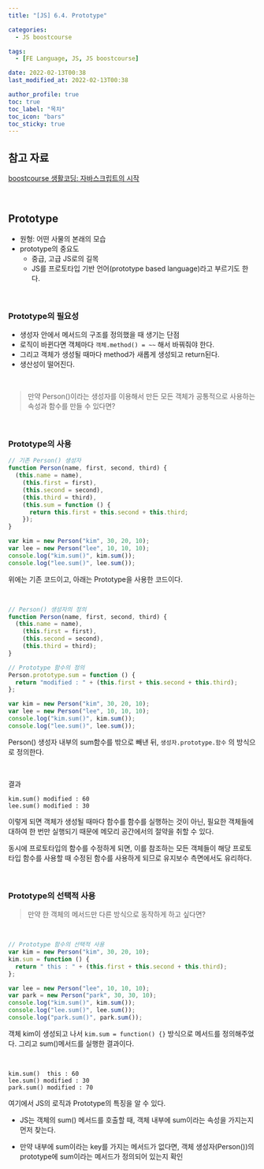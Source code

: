 ```yaml
---
title: "[JS] 6.4. Prototype"

categories:
  - JS boostcourse

tags:
  - [FE Language, JS, JS boostcourse]

date: 2022-02-13T00:38
last_modified_at: 2022-02-13T00:38

author_profile: true
toc: true
toc_label: "목차"
toc_icon: "bars"
toc_sticky: true
---
```


## 참고 자료

[boostcourse 생활코딩: 자바스크립트의 시작](https://www.boostcourse.org/cs124/joinLectures/52258)

<br />

## Prototype

- 원형: 어떤 사물의 본래의 모습
- prototype의 중요도
  - 중급, 고급 JS로의 길목
  - JS를 프로토타입 기반 언어(prototype based language)라고 부르기도 한다.

<br />

### Prototype의 필요성

- 생성자 안에서 메서드의 구조를 정의했을 때 생기는 단점
- 로직이 바뀐다면 객체마다 `객체.method() = ~~` 해서 바꿔줘야 한다.
- 그리고 객체가 생성될 때마다 method가 새롭게 생성되고 return된다.
- 생산성이 떨어진다.

<br />

> 만약 Person()이라는 생성자를 이용해서 만든 모든 객체가 공통적으로 사용하는 속성과 함수를 만들 수 있다면?

<br />

### Prototype의 사용

```js
// 기존 Person() 생성자
function Person(name, first, second, third) {
  (this.name = name),
    (this.first = first),
    (this.second = second),
    (this.third = third),
    (this.sum = function () {
      return this.first + this.second + this.third;
    });
}

var kim = new Person("kim", 30, 20, 10);
var lee = new Person("lee", 10, 10, 10);
console.log("kim.sum()", kim.sum());
console.log("lee.sum()", lee.sum());
```

위에는 기존 코드이고, 아래는 Prototype을 사용한 코드이다.

<br />

```js
// Person() 생성자의 정의
function Person(name, first, second, third) {
  (this.name = name),
    (this.first = first),
    (this.second = second),
    (this.third = third);
}

// Prototype 함수의 정의
Person.prototype.sum = function () {
  return "modified : " + (this.first + this.second + this.third);
};

var kim = new Person("kim", 30, 20, 10);
var lee = new Person("lee", 10, 10, 10);
console.log("kim.sum()", kim.sum());
console.log("lee.sum()", lee.sum());
```

Person() 생성자 내부의 sum함수를 밖으로 빼낸 뒤, `생성자.prototype.함수` 의 방식으로 정의한다.

<br />

결과

```
kim.sum() modified : 60
lee.sum() modified : 30
```

이렇게 되면 객체가 생성될 때마다 함수를 함수를 실행하는 것이 아닌, 필요한 객체들에 대하여 한 번만 실행되기 때문에 메모리 공간에서의 절약을 취할 수 있다.

동시에 프로토타입의 함수를 수정하게 되면, 이를 참조하는 모든 객체들이 해당 프로토타입 함수를 사용할 때 수정된 함수를 사용하게 되므로 유지보수 측면에서도 유리하다.

<br />

### Prototype의 선택적 사용

> 만약 한 객체의 메서드만 다른 방식으로 동작하게 하고 싶다면?

<br />

```js
// Prototype 함수의 선택적 사용
var kim = new Person("kim", 30, 20, 10);
kim.sum = function () {
  return " this : " + (this.first + this.second + this.third);
};

var lee = new Person("lee", 10, 10, 10);
var park = new Person("park", 30, 30, 10);
console.log("kim.sum()", kim.sum());
console.log("lee.sum()", lee.sum());
console.log("park.sum()", park.sum());
```

객체 kim이 생성되고 나서 `kim.sum = function() {}` 방식으로 메서드를 정의해주었다. 그리고 sum()메서드를 실행한 결과이다.

<br />

```
kim.sum()  this : 60
lee.sum() modified : 30
park.sum() modified : 70
```

여기에서 JS의 로직과 Prototype의 특징을 알 수 있다.

- JS는 객체의 sum() 메서드를 호출할 때, 객체 내부에 sum이라는 속성을 가지는지 먼저 찾는다.

- 만약 내부에 sum이라는 key를 가지는 메서드가 없다면, 객체 생성자(Person())의 prototype에 sum이라는 메서드가 정의되어 있는지 확인

